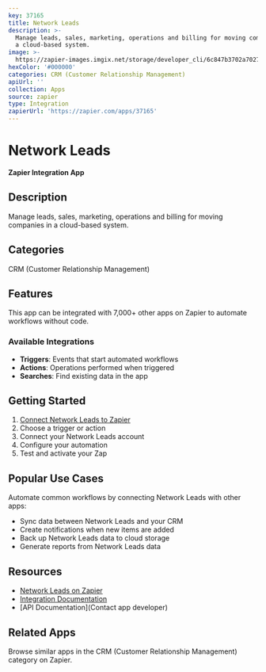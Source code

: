 ```yaml
---
key: 37165
title: Network Leads
description: >-
  Manage leads, sales, marketing, operations and billing for moving companies in
  a cloud-based system.
image: >-
  https://zapier-images.imgix.net/storage/developer_cli/6c847b3702a702708b602a639fdb4c0d.png?auto=format%2Ccompress&ixlib=python-3.0.0&q=50
hexColor: '#000000'
categories: CRM (Customer Relationship Management)
apiUrl: ''
collection: Apps
source: zapier
type: Integration
zapierUrl: 'https://zapier.com/apps/37165'
---
```

# Network Leads

**Zapier Integration App**

## Description

Manage leads, sales, marketing, operations and billing for moving companies in a cloud-based system.

## Categories

CRM (Customer Relationship Management)

## Features

This app can be integrated with 7,000+ other apps on Zapier to automate workflows without code.

### Available Integrations

- **Triggers**: Events that start automated workflows
- **Actions**: Operations performed when triggered
- **Searches**: Find existing data in the app

## Getting Started

1. [Connect Network Leads to Zapier](https://zapier.com/apps/37165)
2. Choose a trigger or action
3. Connect your Network Leads account
4. Configure your automation
5. Test and activate your Zap

## Popular Use Cases

Automate common workflows by connecting Network Leads with other apps:

- Sync data between Network Leads and your CRM
- Create notifications when new items are added
- Back up Network Leads data to cloud storage
- Generate reports from Network Leads data

## Resources

- [Network Leads on Zapier](https://zapier.com/apps/37165)
- [Integration Documentation](https://zapier.com/apps/37165/integrations)
- [API Documentation](Contact app developer)

## Related Apps

Browse similar apps in the CRM (Customer Relationship Management) category on Zapier.
